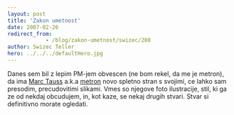 ```yaml
---
layout: post
title: 'Zakon umetnost'
date: 2007-02-26
redirect_from: 
            - /blog/zakon-umetnost/swizec/280
author: Swizec Teller
hero: ../../../defaultHero.jpg
---
```

Danes sem bil z lepim PM-jem obvescen (ne bom rekel, da me je metron), da ima [Marc Tauss](http://www.marctauss.com/flash.html) a.k.a [metron](http://www.marctauss.com/flash.html) novo spletno stran s svojimi, ce lahko sam presodim, precudovitimi slikami. Vmes so njegove foto ilustracije, stil, ki ga ze od nekdaj obcudujem, in, kot kaze, se nekaj drugih stvari. Stvar si definitivno morate ogledati.